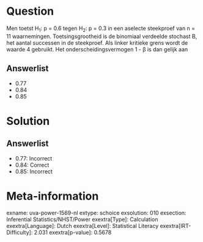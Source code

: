 Question
========

Men toetst H~1~: p = 0.6 tegen H~2~: p = 0.3 in een aselecte steekproef
van n = 11 waarnemingen. Toetsingsgrootheid is de binomiaal verdeelde
stochast B, het aantal successen in de steekproef. Als linker kritieke
grens wordt de waarde 4 gebruikt. Het onderscheidingsvermogen 1 - β is
dan gelijk aan

Answerlist
----------

* 0.77
* 0.84
* 0.85

Solution
========

Answerlist
----------

* 0.77: Incorrect
* 0.84: Correct
* 0.85: Incorrect

Meta-information
================
exname: uva-power-1569-nl
extype: schoice
exsolution: 010
exsection: Inferential Statistics/NHST/Power
exextra[Type]: Calculation
exextra[Language]: Dutch
exextra[Level]: Statistical Literacy
exextra[IRT-Difficulty]: 2.031
exextra[p-value]: 0.5678
